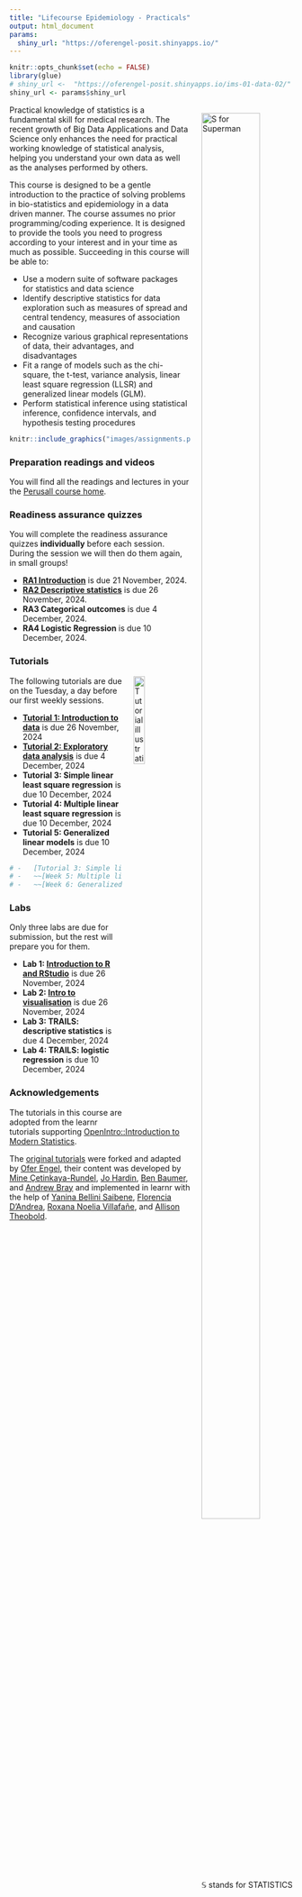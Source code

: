 ```yaml
---
title: "Lifecourse Epidemiology - Practicals"
output: html_document
params:
  shiny_url: "https://oferengel-posit.shinyapps.io/"
---
```


<meta http-equiv='cache-control' content='no-cache'> 
<meta http-equiv='expires' content='0'> 
<meta http-equiv='pragma' content='no-cache'>


<style>
.column-left{
  float: left;
  width: 75%;
  text-align: left;
}
.column-right{
  float: right;
  width: 40%;
  text-align: right;
  padding-left: 10px;
}

.column-full{
  float: none;
  width: 100%;
  text-align: left;
}



.column-right-text-left{
  float: right;
  width: 40%;
  text-align: left;
  font-size: 10px;
}




.column-right-text-center{
  float: right;
  width: 25%;
  text-align: center;
  font-size: 16px;
  margin: 10px 10px 10px 10px;
}

.RUsers {
  padding: 1em;
  background: aliceblue;
  color: black;
}


</style>


```r
knitr::opts_chunk$set(echo = FALSE)
library(glue)
# shiny_url <-  "https://oferengel-posit.shinyapps.io/ims-01-data-02/"
shiny_url <- params$shiny_url
```

<div style="float: right; margin: 0px 0px 20px 20px">
<img  src="images/sperman.gif" alt="S for Superman" width="80%" height="80%">
<br/><br/>
$\mathbb{S}$ stands for STATISTICS
</div>


Practical knowledge of statistics is a fundamental skill for medical research. The recent growth of Big Data Applications and Data Science only enhances the need for practical working knowledge of statistical analysis, helping you  understand your own data as well as the analyses performed by others.



This course is designed to be a gentle introduction to the practice of solving problems in bio-statistics and epidemiology in a data driven manner. The course assumes no prior programming/coding experience. It is designed to provide the tools you need to progress according to your interest and in your time as much as possible. 
Succeeding in this course will be able to:

-   Use a modern suite of software packages for statistics and data science
-   Identify descriptive statistics for data exploration such as measures of spread and central tendency, measures of association and causation
-   Recognize various graphical representations of data, their advantages, and disadvantages
-   Fit a range of models such as the chi-square, the t-test, variance analysis, linear least square regression (LLSR) and generalized linear models (GLM). 
-   Perform statistical inference using statistical inference, confidence intervals, and hypothesis testing procedures

```r
knitr::include_graphics("images/assignments.png")
```



### Preparation readings and videos

You will find all the readings and lectures in your the [Perusall course home](https://app.perusall.com/courses/cpe-lifecourse-epidemiology).  


### Readiness assurance quizzes 

You will complete the readiness assurance quizzes **individually** before each session. During the session we will then do them again, in small groups!

-   **[RA1 Introduction](https://forms.gle/fhmW4oF8CYyx5svb9)** is due 21 November, 2024.
-   **[RA2 Descriptive statistics](https://forms.gle/wApiFj7vimpyMNkm7)** is due 26 November, 2024.
-   **RA3 Categorical outcomes** is due 4 December, 2024.
-   **RA4 Logistic Regression** is due 10 December, 2024.


### Tutorials

<img style="float: right; margin: 0px 0px 20px 20px" src="logo/umcg.png" alt="Tutorial illustration" width="20%" height="20%">

The following tutorials are due on the Tuesday, a day before our first weekly sessions.  

-   **[Tutorial 1: Introduction to data](01-data/)** is due 26 November, 2024
-   **[Tutorial 2: Exploratory data analysis](02-explore/)** is due 4 December, 2024
-   **Tutorial 3: Simple linear least square regression**  is due 10 December, 2024
-   **Tutorial 4: Multiple linear least square regression**  is due 10 December, 2024
-   **Tutorial 5: Generalized linear models** is due 10 December, 2024

```r
# -   [Tutorial 3: Simple linear least square regression](https://oferengel.github.io/ims-tutorials-4-umcg/03-model/)  **is due 10 December, 2024**
# -   ~~[Week 5: Multiple linear least square regression](https://oferengel.github.io/ims-tutorials-4-umcg/03-model/index_02.html)  **is due 10 December, 2024**
# -   ~~[Week 6: Generalized linear models](https://oferengel.github.io/ims-tutorials-4-umcg/03-model/index_03.html) **is due 10 December, 2024**

```


### Labs 

Only three labs are due for submission, but the rest will prepare you for them.

-   **Lab 1: [Introduction to R and RStudio](https://bit.ly/UMCG-R-Labs)** is due 26 November, 2024
-  **Lab 2: [Intro to visualisation](https://bit.ly/UMCG-R-Labs)** is due 26 November, 2024
-   **Lab 3: TRAILS: descriptive statistics** is due 4 December, 2024
-    **Lab 4: TRAILS: logistic regression** is due 10 December, 2024



### Acknowledgements

The tutorials in this course are adopted from the learnr tutorials supporting [OpenIntro::Introduction to Modern Statistics](https://openintro-ims.netlify.app/).


The [original tutorials](https://openintrostat.github.io/ims-tutorials/) were forked and adapted by [Ofer Engel](https://www.rug.nl/cf/university-college-fryslan/about-ucf/dr-ofer-engel?lang=en), their content was developed by [Mine Çetinkaya-Rundel](https://github.com/mine-cetinkaya-rundel), [Jo Hardin](https://github.com/hardin47), [Ben Baumer](https://github.com/beanumber), and [Andrew Bray](https://github.com/andrewpbray) and implemented in learnr with the help of [Yanina Bellini Saibene](https://github.com/yabellini), [Florencia D’Andrea](https://github.com/flor14), [Roxana Noelia Villafañe](https://github.com/data-datum), and [Allison Theobold](https://github.com/atheobold).

